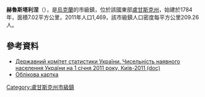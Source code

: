 {{no footnotes|time=2015-09-14T08:56:09+00:00}}
{{coord|48|8|54|N|38|51|22|E|scale:30000|display=title}}

'''赫魯斯塔利涅'''（{{lang-uk|Хрустальне}}），是[[烏克蘭|烏克蘭]]的市級鎮，位於該國東部[[盧甘斯克州|盧甘斯克州]]，始建於1784年，面積7.02平方公里，2011年人口1,469，該市級鎮人口密度每平方公里209.26人。

==參考資料==
*[https://web.archive.org/web/20121010205321/http://stat6.stat.lviv.ua/PXWEB2007/ukr/publ/2011/chnas.zip Державний комітет статистики України. Чисельність наявного населення України на 1 січня 2011 року, Київ-2011 (doc)]
* [http://gska2.rada.gov.ua/pls/z7502/A005?rdat1=27.07.2008&rf7571=18962 Облікова картка]{{dead link|date=2018年4月 |bot=InternetArchiveBot |fix-attempted=yes }}

{{DEFAULTSORT:Хрустальне}}
[[Category:盧甘斯克州市級鎮|Category:盧甘斯克州市級鎮]]


{{Luhansk-geo-stub}}